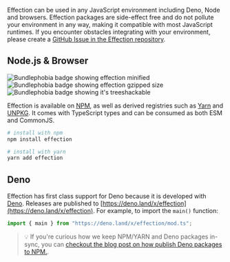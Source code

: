 Effection can be used in any JavaScript environment including Deno, Node and browsers. Effection packages are side-effect free and do not pollute your environment in any way, making it compatible with most JavaScript runtimes.
If you encounter obstacles integrating with your environment, please create a [GitHub Issue in the Effection repository](https://github.com/thefrontside/effection/issues/new).

## Node.js & Browser

<p class="inline-flex my-0 flex-wrap gap-1">
  <img class="my-1" src="https://badgen.net/bundlephobia/min/effection" alt="Bundlephobia badge showing effection minified" />
  <img class="my-1" src="https://badgen.net/bundlephobia/minzip/effection" alt="Bundlephobia badge showing effection gzipped size" />
  <img class="my-1" src="https://badgen.net/bundlephobia/tree-shaking/effection" alt="Bundlephobia badge showing it's treeshackable" />
</p>

Effection is available on [NPM][npm], as well as derived registries such as [Yarn][yarn] and [UNPKG][unpkg]. It comes with TypeScript types and can be consumed as both ESM and CommonJS.

```bash
# install with npm
npm install effection

# install with yarn
yarn add effection
```

## Deno

Effection has first class support for Deno because it is developed with [Deno](https://deno.land). Releases are published to [https://deno.land/x/effection](https://deno.land/x/effection). For example, to import the `main()` function:

```ts
import { main } from "https://deno.land/x/effection/mod.ts";
```

> 💡 If you're curious how we keep NPM/YARN and Deno packages in-sync, you can [checkout the blog post on how publish Deno packages to NPM.][deno-npm-publish].

[deno-npm-publish]: https://frontside.com/blog/2023-04-27-deno-is-the-easiest-way-to-author-npm-packages/
[unpkg]: https://unpkg.com/effection
[yarn]: https://yarnpkg.com/package?q=effection&name=effection
[npm]: https://www.npmjs.com/package/effection
[bundlephobia]: https://bundlephobia.com/package/effection
